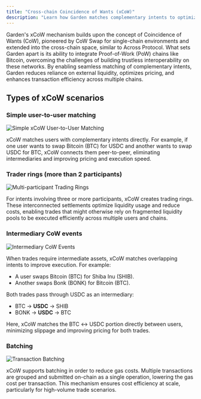 ```yaml
---
title: "Cross-chain Coincidence of Wants (xCoW)"
description: "Learn how Garden matches complementary intents to optimize cross-chain trades and reduce reliance on external liquidity"
---
```


Garden's xCoW mechanism builds upon the concept of Coincidence of Wants (CoW), pioneered by CoW Swap for single-chain environments and extended into the cross-chain space, similar to Across Protocol. What sets Garden apart is its ability to integrate Proof-of-Work (PoW) chains like Bitcoin, overcoming the challenges of building trustless interoperability on these networks. By enabling seamless matching of complementary intents, Garden reduces reliance on external liquidity, optimizes pricing, and enhances transaction efficiency across multiple chains.

## Types of xCoW scenarios

### Simple user-to-user matching

<Frame>
  <img src="/images/xcow-simple.png" alt="Simple xCoW User-to-User Matching" />
</Frame>

xCoW matches users with complementary intents directly. For example, if one user wants to swap Bitcoin (BTC) for USDC and another wants to swap USDC for BTC, xCoW connects them peer-to-peer, eliminating intermediaries and improving pricing and execution speed.

### Trader rings (more than 2 participants)

<Frame>
  <img src="/images/xcow-multi.png" alt="Multi-participant Trading Rings" />
</Frame>

For intents involving three or more participants, xCoW creates trading rings. These interconnected settlements optimize liquidity usage and reduce costs, enabling trades that might otherwise rely on fragmented liquidity pools to be executed efficiently across multiple users and chains.

### Intermediary CoW events

<Frame>
  <img src="/images/xcow-intermediate.png" alt="Intermediary CoW Events" />
</Frame>

When trades require intermediate assets, xCoW matches overlapping intents to improve execution. For example:

- A user swaps Bitcoin (BTC) for Shiba Inu (SHIB).
- Another swaps Bonk (BONK) for Bitcoin (BTC).

Both trades pass through USDC as an intermediary:

- BTC → **USDC** → SHIB
- BONK → **USDC** → BTC

Here, xCoW matches the BTC ↔ USDC portion directly between users, minimizing slippage and improving pricing for both trades.

### Batching

<Frame>
  <img src="/images/xcow-batching.png" alt="Transaction Batching" />
</Frame>

xCoW supports batching in order to reduce gas costs. Multiple transactions are grouped and submitted on-chain as a single operation, lowering the gas cost per transaction. This mechanism ensures cost efficiency at scale, particularly for high-volume trade scenarios. 